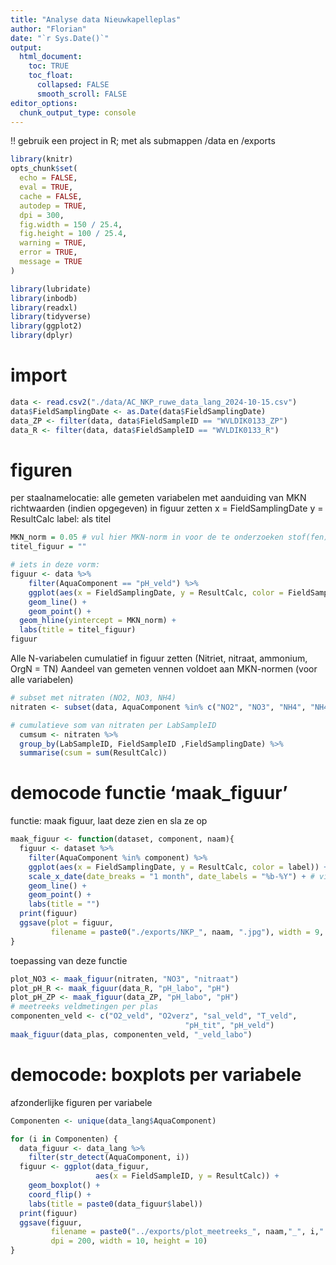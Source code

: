 ```yaml
---
title: "Analyse data Nieuwkapelleplas"
author: "Florian"
date: "`r Sys.Date()`"
output: 
  html_document:
    toc: TRUE
    toc_float:
      collapsed: FALSE
      smooth_scroll: FALSE
editor_options: 
  chunk_output_type: console
---
```

!! gebruik een project in R; met als submappen /data en /exports

```r
library(knitr)
opts_chunk$set(
  echo = FALSE, 
  eval = TRUE,  
  cache = FALSE, 
  autodep = TRUE,
  dpi = 300,
  fig.width = 150 / 25.4,
  fig.height = 100 / 25.4,
  warning = TRUE,
  error = TRUE,
  message = TRUE
)

library(lubridate)
library(inbodb)
library(readxl) 
library(tidyverse)
library(ggplot2)
library(dplyr)

```

# import
```r
data <- read.csv2("./data/AC_NKP_ruwe_data_lang_2024-10-15.csv")
data$FieldSamplingDate <- as.Date(data$FieldSamplingDate)
data_ZP <- filter(data, data$FieldSampleID == "WVLDIK0133_ZP")
data_R <- filter(data, data$FieldSampleID == "WVLDIK0133_R")
```

# figuren

per staalnamelocatie: alle gemeten variabelen met aanduiding van MKN richtwaarden (indien opgegeven) in figuur zetten
x = FieldSamplingDate
y = ResultCalc
label: als titel

```r
MKN_norm = 0.05 # vul hier MKN-norm in voor de te onderzoeken stof(fen)
titel_figuur = ""

# iets in deze vorm:
figuur <- data %>% 
    filter(AquaComponent == "pH_veld") %>% 
    ggplot(aes(x = FieldSamplingDate, y = ResultCalc, color = FieldSampleID)) + 
    geom_line() +
    geom_point() +
  geom_hline(yintercept = MKN_norm) +
  labs(title = titel_figuur)
figuur

```

Alle N-variabelen cumulatief in figuur zetten (Nitriet, nitraat, ammonium, OrgN = TN)
Aandeel van gemeten vennen voldoet aan MKN-normen (voor alle variabelen)

```r
# subset met nitraten (NO2, NO3, NH4)
nitraten <- subset(data, AquaComponent %in% c("NO2", "NO3", "NH4", "NH4_N", "NO2_N", "NO3_N"))

# cumulatieve som van nitraten per LabSampleID
  cumsum <- nitraten %>%
  group_by(LabSampleID, FieldSampleID ,FieldSamplingDate) %>%
  summarise(csum = sum(ResultCalc))
```



# democode functie 'maak_figuur' 
functie: maak figuur, laat deze zien en sla ze op
```r
maak_figuur <- function(dataset, component, naam){
  figuur <- dataset %>% 
    filter(AquaComponent %in% component) %>% 
    ggplot(aes(x = FieldSamplingDate, y = ResultCalc, color = label)) +
    scale_x_date(date_breaks = "1 month", date_labels = "%b-%Y") + # visualiseert data per maand in format maand-jaar
    geom_line() +
    geom_point() +
    labs(title = "")
  print(figuur)
  ggsave(plot = figuur,
         filename = paste0("./exports/NKP_", naam, ".jpg"), width = 9, height = 6)
}
```

toepassing van deze functie
```r
plot_NO3 <- maak_figuur(nitraten, "NO3", "nitraat")
plot_pH_R <- maak_figuur(data_R, "pH_labo", "pH")
plot_pH_ZP <- maak_figuur(data_ZP, "pH_labo", "pH")
# meetreeks veldmetingen per plas
componenten_veld <- c("O2_veld", "O2verz", "sal_veld", "T_veld",
                                       "pH_tit", "pH_veld")
maak_figuur(data_plas, componenten_veld, "_veld_labo")
```


# democode: boxplots per variabele
afzonderlijke figuren per variabele
```r
Componenten <- unique(data_lang$AquaComponent) 

for (i in Componenten) { 
  data_figuur <- data_lang %>% 
    filter(str_detect(AquaComponent, i)) 
  figuur <- ggplot(data_figuur, 
                   aes(x = FieldSampleID, y = ResultCalc)) + 
    geom_boxplot() +
    coord_flip() +
    labs(title = paste0(data_figuur$label))
  print(figuur)
  ggsave(figuur, 
         filename = paste0("../exports/plot_meetreeks_", naam,"_", i,".jpg"), 
         dpi = 200, width = 10, height = 10)
}
```
